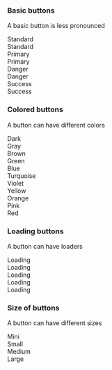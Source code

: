 
<Meta title="Elements/Button" />

### Basic buttons
A basic button is less pronounced
<Canvas>
  <div class='button'>Standard</div>
  <div class='button' disabled>Standard</div>
  <div class='button--primary'>Primary</div>
  <div class='button--primary' disabled>Primary</div>
  <div class='button--danger'>Danger</div>
  <div class='button--danger' disabled>Danger</div>
  <div class='button--success'>Success</div>
  <div class='button--success' disabled>Success</div>
</Canvas>

### Colored buttons
A button can have different colors
<Canvas>
  <div class='button--dark'>Dark</div>
  <div class='button--gray'>Gray</div>
  <div class='button--brown'>Brown</div>
  <div class='button--green'>Green</div>
  <div class='button--blue'>Blue</div>
  <div class='button--turquoise'>Turquoise</div>
  <div class='button--violet'>Violet</div>
  <div class='button--yellow'>Yellow</div>
  <div class='button--orange'>Orange</div>
  <div class='button--pink'>Pink</div>
  <div class='button--red'>Red</div>
</Canvas>

### Loading buttons
A button can have loaders
<Canvas>
  <div class='button--dark button--loading' disabled>Loading</div>
  <div class='button--gray button--loading' disabled>Loading</div>
  <div class='button--brown button--loading' disabled>Loading</div>
  <div class='button--green button--loading' disabled>Loading</div>
  <div class='button--blue button--loading' disabled>Loading</div>
</Canvas>

### Size of buttons
A button can have different sizes
<Canvas>
  <div class='button button--mini'>Mini</div>
  <div class='button button--small'>Small</div>
  <div class='button button--medium'>Medium</div>
  <div class='button button--large'>Large</div>
</Canvas>
